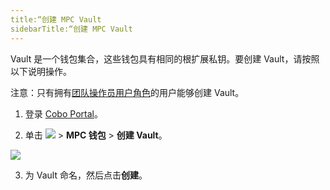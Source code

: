 ```yaml
---
title:“创建 MPC Vault
sidebarTitle:“创建 MPC Vault
---
```


Vault 是一个钱包集合，这些钱包具有相同的根扩展私钥。要创建 Vault，请按照以下说明操作。

<Note>注意：只有拥有[团队操作员用户角色](/en/portal/organization/roles-and-permissions)的用户能够创建 Vault。</Note>

1. 登录 [Cobo Portal](https://portal.cobo.com/login)。

2. 单击 <img src="/images/mpc-wallet/wallets-icon.svg" className="icon"></img> > **MPC 钱包** > **创建 Vault**。

<img src="/images/mpc-wallet/create-vault.png" className="screenshot_full_screen"/>

3. 为 Vault 命名，然后点击**创建**。